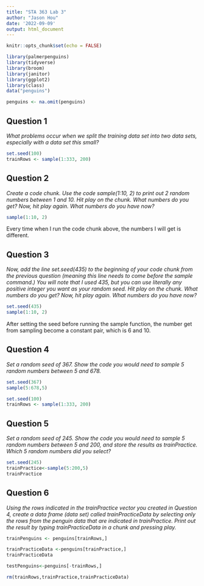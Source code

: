 ```yaml
---
title: "STA 363 Lab 3"
author: "Jason Hou"
date: '2022-09-09'
output: html_document
---
```


```r
knitr::opts_chunk$set(echo = FALSE)
```

```r
library(palmerpenguins)
library(tidyverse)
library(broom)
library(janitor)
library(ggplot2)
library(class)
data("penguins")
```

```r
penguins <- na.omit(penguins)
```


## Question 1

*What problems occur when we split the training data set into two data sets, especially with a data set this small?*


```r
set.seed(100)
trainRows <- sample(1:333, 200)
```


## Question 2

*Create a code chunk. Use the code sample(1:10, 2) to print out 2 random numbers between 1 and 10. Hit play on the chunk. What numbers do you get? Now, hit play again. What numbers do you have now?*


```r
sample(1:10, 2)
```

Every time when I run the code chunk above, the numbers I will get is different.

## Question 3

*Now, add the line set.seed(435) to the beginning of your code chunk from the previous question (meaning this line needs to come before the sample command.) You will note that I used 435, but you can use literally any positive integer you want as your random seed. Hit play on the chunk. What numbers do you get? Now, hit play again. What numbers do you have now?*

```r
set.seed(435)
sample(1:10, 2)
```

After setting the seed before running the sample function, the number get from sampling become a constant pair, which is 6 and 10.

## Question 4

*Set a random seed of 367. Show the code you would need to sample 5 random numbers between 5 and 678.*

```r
set.seed(367)
sample(5:678,5)
```


```r
set.seed(100)
trainRows <- sample(1:333, 200)
```

## Question 5

*Set a random seed of 245. Show the code you would need to sample 5 random numbers between 5 and 200, and store the results as trainPractice. Which 5 random numbers did you select?*

```r
set.seed(245)
trainPractice<-sample(5:200,5)
trainPractice
```


## Question 6

*Using the rows indicated in the trainPractice vector you created in Question 4, create a data frame (data set) called trainPracticeData by selecting only the rows from the penguin data that are indicated in trainPractice. Print out the result by typing trainPracticeData in a chunk and pressing play.*


```r
trainPenguins <- penguins[trainRows,]
```

```r
trainPracticeData <-penguins[trainPractice,]
trainPracticeData
```


```r
testPenguins<-penguins[-trainRows,]
```

```r
rm(trainRows,trainPractice,trainPracticeData)
```


